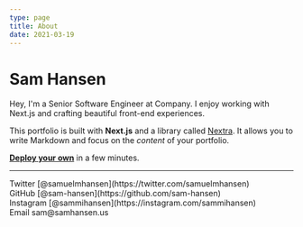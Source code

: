 ```yaml
---
type: page
title: About
date: 2021-03-19
---
```


# Sam Hansen

Hey, I'm a Senior Software Engineer at Company. I enjoy working with Next.js and crafting beautiful front-end experiences.

This portfolio is built with **Next.js** and a library called [Nextra](https://nextra.vercel.app/). It allows you to write Markdown and focus on the _content_ of your portfolio.

[**Deploy your own**](https://vercel.com/new/git/external?repository-url=https://github.com/vercel/next.js/tree/canary/examples/blog&project-name=portfolio&repository-name=portfolio) in a few minutes.

---

<div>
  Twitter [@samuelmhansen](https://twitter.com/samuelmhansen)
  <br />
  GitHub [@sam-hansen](https://github.com/sam-hansen)
  <br />
  Instagram [@sammihansen](https://instagram.com/sammihansen)
  <br />
  Email sam@samhansen.us
</div>
